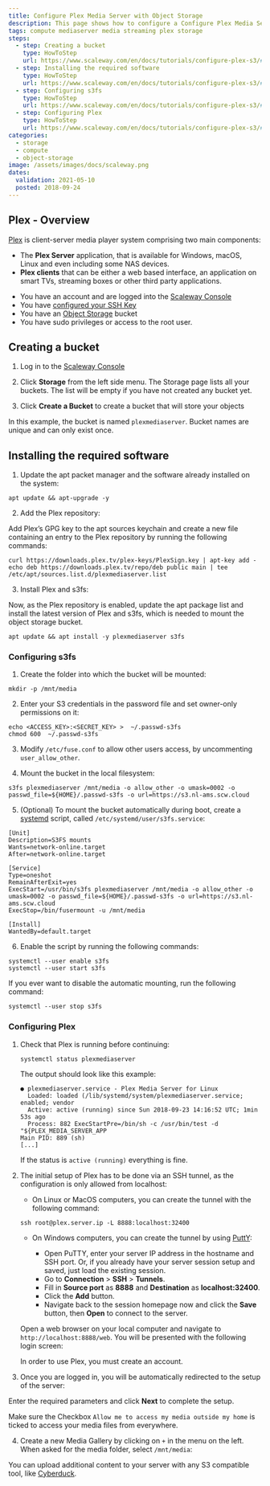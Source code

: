 ```yaml
---
title: Configure Plex Media Server with Object Storage
description: This page shows how to configure a Configure Plex Media Server with Object Storage
tags: compute mediaserver media streaming plex storage
steps:
  - step: Creating a bucket
    type: HowToStep
    url: https://www.scaleway.com/en/docs/tutorials/configure-plex-s3/#Creating-a-Bucket
  - step: Installing the required software
    type: HowToStep
    url: https://www.scaleway.com/en/docs/tutorials/configure-plex-s3/#Installing-the-Required-Software
  - step: Configuring s3fs
    type: HowToStep
    url: https://www.scaleway.com/en/docs/tutorials/configure-plex-s3/#Configuring-s3fs
  - step: Configuring Plex
    type: HowToStep
    url: https://www.scaleway.com/en/docs/tutorials/configure-plex-s3/#Configuring-Plex
categories:
  - storage
  - compute
  - object-storage
image: /assets/images/docs/scaleway.png
dates:
  validation: 2021-05-10
  posted: 2018-09-24
---
```


## Plex - Overview

[Plex](https://www.plex.tv) is client-server media player system comprising two main components:

- The **Plex Server** application, that is available for Windows, macOS, Linux and even including some NAS devices.
- **Plex clients** that can be either a web based interface, an application on smart TVs, streaming boxes or other third party applications.

<Message type="requirement">

- You have an account and are logged into the [Scaleway Console](https://console.scaleway.com)
- You have [configured your SSH Key](/console/my-project/how-to/create-ssh-key/)
- You have an [Object Storage](https://www.scaleway.com/en/object-storage/) bucket
- You have sudo privileges or access to the root user.

</Message>

## Creating a bucket

1. Log in to the [Scaleway Console](https://console.scaleway.com)

2. Click **Storage** from the left side menu. The Storage page lists all your buckets. The list will be empty if you have not created any bucket yet.

3. Click **Create a Bucket** to create a bucket that will store your objects

<Message type="note">

In this example, the bucket is named `plexmediaserver`. Bucket names are unique and can only exist once.

</Message>

## Installing the required software

1. Update the apt packet manager and the software already installed on the system:
  ```
  apt update && apt-upgrade -y
  ```

2. Add the Plex repository:

  Add Plex’s GPG key to the apt sources keychain and create a new file containing an entry to the Plex repository by running the following commands:
  ```
  curl https://downloads.plex.tv/plex-keys/PlexSign.key | apt-key add -
  echo deb https://downloads.plex.tv/repo/deb public main | tee /etc/apt/sources.list.d/plexmediaserver.list
  ```

3. Install Plex and s3fs:

  Now, as the Plex repository is enabled, update the apt package list and install the latest version of Plex and s3fs, which is needed to mount the object storage bucket.
  ```
  apt update && apt install -y plexmediaserver s3fs
  ```

### Configuring s3fs

1. Create the folder into which the bucket will be mounted:
  ```
  mkdir -p /mnt/media
  ```

2. Enter your S3 credentials in the password file and set owner-only permissions on it:
  ```
  echo <ACCESS_KEY>:<SECRET_KEY> >  ~/.passwd-s3fs
  chmod 600  ~/.passwd-s3fs
  ```

3. Modify `/etc/fuse.conf` to allow other users access, by uncommenting `user_allow_other`.

4. Mount the bucket in the local filesystem:
  ```
  s3fs plexmediaserver /mnt/media -o allow_other -o umask=0002 -o passwd_file=${HOME}/.passwd-s3fs -o url=https://s3.nl-ams.scw.cloud
  ```

5. (Optional) To mount the bucket automatically during boot, create a [systemd](/tutorials/systemd-essentials/) script, called `/etc/systemd/user/s3fs.service`:
  ```
  [Unit]
  Description=S3FS mounts
  Wants=network-online.target
  After=network-online.target

  [Service]
  Type=oneshot
  RemainAfterExit=yes
  ExecStart=/usr/bin/s3fs plexmediaserver /mnt/media -o allow_other -o umask=0002 -o passwd_file=${HOME}/.passwd-s3fs -o url=https://s3.nl-ams.scw.cloud
  ExecStop=/bin/fusermount -u /mnt/media

  [Install]
  WantedBy=default.target
  ```

6. Enable the script by running the following commands:
  ```
  systemctl --user enable s3fs
  systemctl --user start s3fs
  ```

  If you ever want to disable the automatic mounting, run the following command:

  ```
  systemctl --user stop s3fs
  ```

### Configuring Plex

1. Check that Plex is running before continuing:
    ```
    systemctl status plexmediaserver
    ```

    The output should look like this example:

    ```
    ● plexmediaserver.service - Plex Media Server for Linux
      Loaded: loaded (/lib/systemd/system/plexmediaserver.service; enabled; vendor
      Active: active (running) since Sun 2018-09-23 14:16:52 UTC; 1min 53s ago
      Process: 882 ExecStartPre=/bin/sh -c /usr/bin/test -d "${PLEX_MEDIA_SERVER_APP
    Main PID: 889 (sh)
    [...]
    ```

    If the status is `active (running)` everything is fine.

2. The initial setup of Plex has to be done via an SSH tunnel, as the configuration is only allowed from localhost:

    - On Linux or MacOS computers, you can create the tunnel with the following command:
    ```
    ssh root@plex.server.ip -L 8888:localhost:32400
    ```

    - On Windows computers, you can create the tunnel by using [PuttY](https://www.chiark.greenend.org.uk/~sgtatham/putty/):

      - Open PuTTY, enter your server IP address in the hostname and SSH port. Or, if you already have your server session setup and saved, just load the existing session.
      - Go to **Connection** > **SSH** > **Tunnels**.
      - Fill in **Source port** as **8888** and **Destination** as **localhost:32400**.
      - Click the **Add** button.
      - Navigate back to the session homepage now and click the **Save** button, then **Open** to connect to the server.

    Open a web browser on your local computer and navigate to `http://localhost:8888/web`. You will be presented with the following login screen:
    <Lightbox src="scaleway-plex-login.png" alt="" />

    <Message type="note">

    In order to use Plex, you must create an account.

    </Message>

3. Once you are logged in, you will be automatically redirected to the setup of the server:
<Lightbox src="scaleway-plex-server-setup.png" alt="" />

  Enter the required parameters and click **Next** to complete the setup.

  <Message type="note">

  Make sure the Checkbox `Allow me to access my media outside my home` is ticked to access your media files from everywhere.

  </Message>

4. Create a new Media Gallery by clicking on `+` in the menu on the left. When asked for the media folder, select `/mnt/media`:
  <Lightbox src="scaleway-plex-add-folder.png" alt="" />

  <Message type="tip">

  You can upload additional content to your server with any S3 compatible tool, like [Cyberduck](/tutorials/store-s3-cyberduck/).

  </Message>

